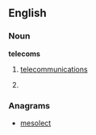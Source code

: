==English==

===Noun===
'''telecoms'''

# {{informal}} [[telecommunications]] 
# {{plural of|[[telecom]]}}

===Anagrams===
* [[mesolect#English|mesolect]]